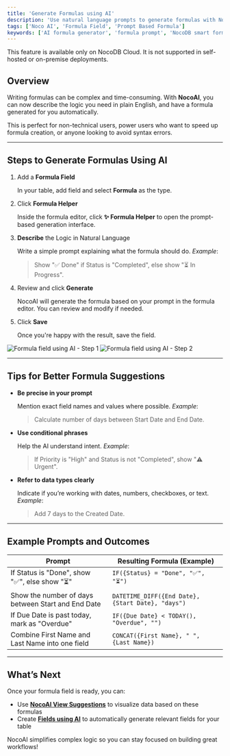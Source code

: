 ```yaml
---
title: 'Generate Formulas using AI'
description: 'Use natural language prompts to generate formulas with NocoAI.'
tags: ['Noco AI', 'Formula Field', 'Prompt Based Formula']
keywords: ['AI formula generator', 'formula prompt', 'NocoDB smart formula']
---
```


<Callout type="info">This feature is available only on NocoDB Cloud. It is not supported in self-hosted or on-premise deployments.</Callout>

## Overview

Writing formulas can be complex and time-consuming. With **NocoAI**, you can now describe the logic you need in plain English, and have a formula generated for you automatically.

This is perfect for non-technical users, power users who want to speed up formula creation, or anyone looking to avoid syntax errors.

---

## Steps to Generate Formulas Using AI

1. Add a **Formula Field**

    In your table, add field and select **Formula** as the type.

2. Click **Formula Helper**

    Inside the formula editor, click **✨ Formula Helper** to open the prompt-based generation interface.

3. **Describe** the Logic in Natural Language

    Write a simple prompt explaining what the formula should do.
    _Example_:
    > Show "✅ Done" if Status is "Completed", else show "⏳ In Progress".

4. Review and click **Generate**

    NocoAI will generate the formula based on your prompt in the formula editor. You can review and modify if needed.

5. Click **Save**

    Once you're happy with the result, save the field.


<div style={{ display: "flex", gap: "1rem" }}>
    <img src="/img/v2/noco-ai/create-formula-1.png" alt="Formula field using AI - Step 1" style={{ width: "50%", borderRadius: "8px", boxShadow: "0 0 8px rgba(0,0,0,0.05)" }} />
    <img src="/img/v2/noco-ai/create-formula-2.png" alt="Formula field using AI - Step 2" style={{ width: "50%", borderRadius: "8px", boxShadow: "0 0 8px rgba(0,0,0,0.05)" }} />
</div>

---

## Tips for Better Formula Suggestions

- **Be precise in your prompt**

    Mention exact field names and values where possible.
    _Example_:
    > Calculate number of days between Start Date and End Date.

- **Use conditional phrases**

    Help the AI understand intent.
    _Example_:
    > If Priority is "High" and Status is not "Completed", show "⚠️ Urgent".

- **Refer to data types clearly**

    Indicate if you’re working with dates, numbers, checkboxes, or text.
    _Example_:
    > Add 7 days to the Created Date.

---

## Example Prompts and Outcomes

| Prompt                                             | Resulting Formula (Example)                       |
|----------------------------------------------------|---------------------------------------------------|
| If Status is "Done", show "✅", else show "⏳"       | `IF({Status} = "Done", "✅", "⏳")`                 |
| Show the number of days between Start and End Date | `DATETIME_DIFF({End Date}, {Start Date}, "days")` |
| If Due Date is past today, mark as "Overdue"       | `IF({Due Date} < TODAY(), "Overdue", "")`         |
| Combine First Name and Last Name into one field    | `CONCAT({First Name}, " ", {Last Name})`          |

---

## What’s Next

Once your formula field is ready, you can:

- Use **[NocoAI View Suggestions](/docs/product-docs/noco-ai/create-view)** to visualize data based on these formulas
- Create **[Fields using AI](/docs/product-docs/noco-ai/create-field)** to automatically generate relevant fields for your table

NocoAI simplifies complex logic so you can stay focused on building great workflows!
